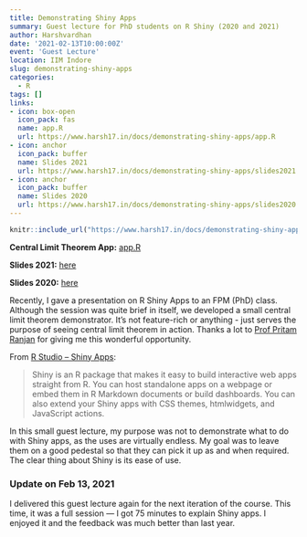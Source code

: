 ```yaml
---
title: Demonstrating Shiny Apps
summary: Guest lecture for PhD students on R Shiny (2020 and 2021)
author: Harshvardhan
date: '2021-02-13T10:00:00Z'
event: 'Guest Lecture'
location: IIM Indore
slug: demonstrating-shiny-apps
categories:
  - R
tags: []
links:
- icon: box-open
  icon_pack: fas
  name: app.R
  url: https://www.harsh17.in/docs/demonstrating-shiny-apps/app.R
- icon: anchor
  icon_pack: buffer
  name: Slides 2021
  url: https://www.harsh17.in/docs/demonstrating-shiny-apps/slides2021.pdf
- icon: anchor
  icon_pack: buffer
  name: Slides 2020
  url: https://www.harsh17.in/docs/demonstrating-shiny-apps/slides2020.pdf
---
```


```r
knitr::include_url("https://www.harsh17.in/docs/demonstrating-shiny-apps/slides2021.pdf")
```

**Central Limit Theorem App:** [app.R](https://www.harsh17.in/docs/demonstrating-shiny-apps/app.R)

**Slides 2021:** [here](https://www.harsh17.in/docs/demonstrating-shiny-apps/slides2021.pdf)

**Slides 2020:** [here](https://www.harsh17.in/docs/demonstrating-shiny-apps/slides2020.pdf)

Recently, I gave a presentation on R Shiny Apps to an FPM (PhD) class. Although the session was quite brief in itself, we developed a small central limit theorem demonstrator. It's not feature-rich or anything - just serves the purpose of seeing central limit theorem in action. Thanks a lot to [Prof Pritam Ranjan](https://sites.google.com/site/drpritamranjan/) for giving me this wonderful opportunity.

From [R Studio -- Shiny Apps](https://shiny.rstudio.com/):

> Shiny is an R package that makes it easy to build interactive web apps straight from R. You can host standalone apps on a webpage or embed them in R Markdown documents or build dashboards. You can also extend your Shiny apps with CSS themes, htmlwidgets, and JavaScript actions.

In this small guest lecture, my purpose was not to demonstrate what to do with Shiny apps, as the uses are virtually endless. My goal was to leave them on a good pedestal so that they can pick it up as and when required. The clear thing about Shiny is its ease of use.

### Update on Feb 13, 2021

I delivered this guest lecture again for the next iteration of the course. This time, it was a full session --- I got 75 minutes to explain Shiny apps. I enjoyed it and the feedback was much better than last year.
